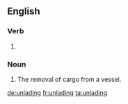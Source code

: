 ==English==

===Verb===
{{head|en|present participle}}

# {{present participle of|unlade|lang=en|nocat=1}}

===Noun===
{{en-noun}}

# The removal of cargo from a vessel.

[[de:unlading]]
[[fr:unlading]]
[[ta:unlading]]